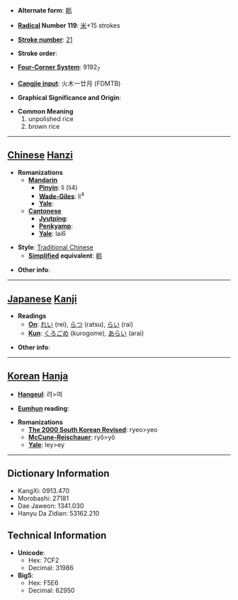 * '''Alternate form''': [[粝]]

* '''[[Wiktionary:Chinese radical index| Radical]] Number 119''': [[Wiktionary:Chinese radical index 米|米]]+15 strokes

* '''[[Wiktionary:Chinese total strokes index|Stroke number]]''': [[Wiktionary:Chinese total strokes index 21|21]]

* '''Stroke order''': 

* '''[[Wiktionary:Chinese four corner index|Four-Corner System]]''': 9192<sub>7</sub>

* '''[[Wiktionary:Chinese Cangjie index|Cangjie input]]''': 火木一廿月 (FDMTB)

* '''Graphical Significance and Origin''': 

* '''Common Meaning'''
*#unpolished rice
*# brown rice


----

== [[Chinese]] [[Hanzi]] ==

* '''Romanizations'''
** '''[[Mandarin]]'''
*** '''[[Pinyin]]''': lì (li4)
*** '''[[Wade-Giles]]''': li<sup>4</sup>
*** '''[[Yale]]''': 
** '''[[Cantonese]]'''
*** '''[[Jyutping]]''':
*** '''[[Penkyamp]]''': 
*** '''[[Yale]]''': lai6

* '''Style''': [[Traditional Chinese]] 
** '''[[Simplified Chinese|Simplified]] equivalent''': [[粝]]

* '''Other info''': 

----

== [[Japanese]] [[Kanji]] ==

* '''Readings'''
** '''[[On]]''': [[れい]] (rei), [[らつ]] (ratsu), [[らい]] (rai)
** '''[[Kun]]''': [[くろごめ]] (kurogome), [[あらい]] (arai)

* '''Other info''':  

----

== [[Korean]] [[Hanja]] ==

* '''[[Hangeul]]''': 려>여

* '''[[Eumhun]] reading''': 

* '''Romanizations'''
** '''[[The 2000 South Korean Revised Romanization|The 2000 South Korean Revised]]''': ryeo>yeo
** '''[[McCune-Reischauer]]''': ryŏ>yŏ
** '''[[Yale]]''': ley>ey

----

== Dictionary Information ==

* KangXi: 0913.470
* Morobashi: 27181
* Dae Jaweon: 1341.030
* Hanyu Da Zidian: 53162.210

== Technical Information ==

* '''Unicode''':
** Hex: 7CF2
** Decimal: 31986
* '''Big5''':
** Hex: F5E6
** Decimal: 62950